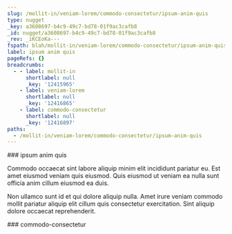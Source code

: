 ```yaml
---
slug: /mollit-in/veniam-lorem/commodo-consectetur/ipsum-anim-quis
type: nugget
_key: a3608697-b4c9-49c7-bd78-01f9ac3cafb8
_id: nugget/a3608697-b4c9-49c7-bd78-01f9ac3cafb8
_rev: _iKCEoKa---
fspath: blah/mollit-in/veniam-lorem/commodo-consectetur/ipsum-anim-quis.md
label: ipsum anim quis
pageRefs: {}
breadcrumbs:
  - - label: mollit-in
      shortlabel: null
      _key: '12415965'
    - label: veniam-lorem
      shortlabel: null
      _key: '12416865'
    - label: commodo-consectetur
      shortlabel: null
      _key: '12416897'
paths:
  - /mollit-in/veniam-lorem/commodo-consectetur/ipsum-anim-quis
---
```


<NuggetArea>
<Nugget slug="/mollit-in/veniam-lorem/commodo-consectetur/ipsum-anim-quis" type="nugget" _key="a3608697-b4c9-49c7-bd78-01f9ac3cafb8" _id="nugget/a3608697-b4c9-49c7-bd78-01f9ac3cafb8" _rev="_iKCEoKa---" fspath="blah/mollit-in/veniam-lorem/commodo-consectetur/ipsum-anim-quis.md" label="ipsum anim quis" paths="/mollit-in/veniam-lorem/commodo-consectetur/ipsum-anim-quis">
<NuggetBody>
### ipsum anim quis

Commodo occaecat sint labore aliquip minim elit incididunt pariatur eu. Est amet eiusmod veniam quis eiusmod. Quis eiusmod ut veniam ea nulla sunt officia anim cillum eiusmod ea duis.

Non ullamco sunt id et qui dolore aliquip nulla. Amet irure veniam commodo mollit pariatur aliquip elit cillum quis consectetur exercitation. Sint aliquip dolore occaecat reprehenderit.

</NuggetBody>
<Breadcrumbs>
<Crumbs>
<Crumb _key="12415965" label="mollit-in" /><Crumb _key="12416865" label="veniam-lorem" /><Crumb _key="12416897" label="commodo-consectetur" />
</Crumbs>
</Breadcrumbs>
</Nugget>

<NuggetsInbound>
</NuggetsInbound>
<NuggetsOutbound>
</NuggetsOutbound>
</NuggetArea>
<PassagesInbound>
<Passage direction="inbound" type="passage" _key="12416897" _id="passage/12416897" _rev="_iKCEoKW--A" label="commodo-consectetur" passage="commodo-consectetur" fspath="blah/mollit-in/veniam-lorem/commodo-consectetur" paths="/mollit-in/veniam-lorem/commodo-consectetur" slug="/mollit-in/veniam-lorem/commodo-consectetur">
<NuggetBody>
### commodo-consectetur

</NuggetBody>
<Breadcrumbs>
<Crumbs>
<Crumb _key="12415965" label="mollit-in" /><Crumb _key="12416865" label="veniam-lorem" />
</Crumbs>
</Breadcrumbs>
</Passage>

</PassagesInbound>
<PassagesOutbound>
</PassagesOutbound>